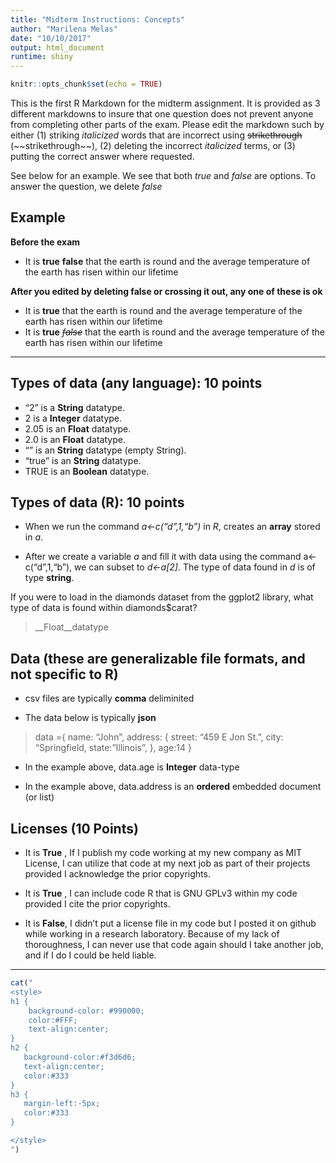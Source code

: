 ```yaml
---
title: "Midterm Instructions: Concepts"
author: "Marilena Melas"
date: "10/10/2017"
output: html_document
runtime: shiny
---
```


```r
knitr::opts_chunk$set(echo = TRUE)
```

This is the first R Markdown for the midterm assignment.  It is provided as 3 different markdowns to insure that one question does not prevent anyone from completing other parts of the exam.  Please edit the markdown such by either (1) striking *italicized* words that are incorrect using ~~strikethrough~~ (\~\~strikethrough\~\~), (2) deleting the incorrect *italicized* terms, or (3) putting the correct answer where requested.

See below for an example.  We see that both _true_ and _false_ are options.  To answer the question, we delete _false_

## Example

**Before the exam**

* It is __true__ __false__ that the earth is round and the average temperature of the earth has risen within our lifetime

**After you edited by deleting __false__ or crossing it out, any one of these is ok **

* It is __true__ that the earth is round and the average temperature of the earth has risen within our lifetime
* It is __true__ ~~_false_~~ that the earth is round and the average temperature of the earth has risen within our lifetime

***

## Types of data (any language): 10 points

* "2" is a  __String__ datatype.
* 2 is a  __Integer__ datatype.
* 2.05 is an  __Float__ datatype.
* 2.0 is an  __Float__ datatype.
* "" is an  __String__  datatype (empty String).
* "true" is an  __String__ datatype.
* TRUE is an  __Boolean__ datatype.

## Types of data (R): 10 points

* When we run the command *a<-c("d",1,"b")* in *R*, creates an __array__ stored in *a*.

* After we create a variable *a* and fill it with data using the command a<-c("d",1,"b"), we can subset to *d<-a[2]*.  The type of data found in *d* is of type __string__.

If you were to load in the diamonds dataset from the ggplot2 library, what type of data is found within diamonds$carat?

>  __Float__datatype

## Data (these are generalizable file formats, and not specific to R)

* csv files are typically __comma__ deliminited

* The data below is typically __json__

> data ={
        name: "John",
        address: {
            street: "459 E Jon St.",
            city: "Springfield,
            state: "Illinois",
        },
        age:14
    }

* In the example above, data.age is   __Integer__ data-type

* In the example above, data.address is an __ordered__ embedded document (or list)

## Licenses (10 Points)

* It is __True__ , If I publish my code working at my new company as MIT License, I can utilize that code
at my next job as part of their projects provided I acknowledge the prior copyrights.

* It is __True__ , I can include code R that is GNU GPLv3 within my code  provided I cite the prior copyrights.

* It is __False__, I didn't put a license file in my code but I posted it on github while working in a research laboratory. Because of my lack of thoroughness, I can never use that code again should I take another job, and if I do I could be held liable.  

***


<!-- The text below is just to reformat the page, using css styling -->
```r
cat("
<style>
h1 {
    background-color: #990000;
    color:#FFF;
    text-align:center;
}
h2 {
   background-color:#f3d6d6;
   text-align:center;
   color:#333
}
h3 {
   margin-left:-5px;
   color:#333
}

</style>
")
```
